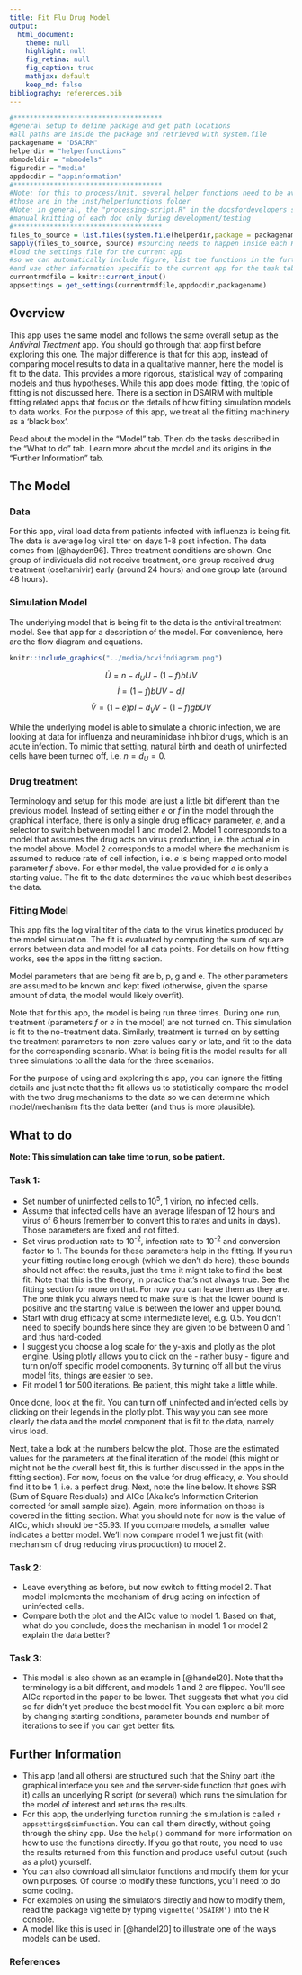 ---
title: Fit Flu Drug Model 
output:
  html_document:
    theme: null
    highlight: null
    fig_retina: null
    fig_caption: true
    mathjax: default 
    keep_md: false
bibliography: references.bib
---

```{r, include = FALSE}
#*************************************
#general setup to define package and get path locations
#all paths are inside the package and retrieved with system.file
packagename = "DSAIRM"
helperdir = "helperfunctions"
mbmodeldir = "mbmodels"
figuredir = "media"
appdocdir = "appinformation" 
#*************************************
#Note: for this to process/knit, several helper functions need to be available (sourced) first
#those are in the inst/helperfunctions folder
#Note: in general, the "processing-script.R" in the docsfordevelopers should be used to produce the html docs
#manual knitting of each doc only during development/testing
#*************************************
files_to_source = list.files(system.file(helperdir,package = packagename),full.names=TRUE)
sapply(files_to_source, source) #sourcing needs to happen inside each Rmd file since knitr starts a new environment
#load the settings file for the current app 
#so we can automatically include figure, list the functions in the further information section
#and use other information specific to the current app for the task table generation
currentrmdfile = knitr::current_input() 
appsettings = get_settings(currentrmdfile,appdocdir,packagename)
```



## Overview {#shinytab1}
This app uses the same model and follows the same overall setup as the _Antiviral Treatment_ app. You should go through that app first before exploring this one. 
The major difference is that for this app, instead of comparing model results to data in a qualitative manner, here the model is fit to the data. This provides a more rigorous, statistical way of comparing models and thus hypotheses.
While this app does model fitting, the topic of fitting is not discussed here. There is a section in DSAIRM with multiple fitting related apps that focus on the details of how fitting simulation models to data works. For the purpose of this app, we treat all the fitting machinery as a 'black box'.

Read about the model in the "Model" tab. Then do the tasks described in the "What to do" tab. Learn more about the model and its origins in the "Further Information" tab.


## The Model {#shinytab2}

### Data
For this app, viral load data from patients infected with influenza is being fit. The data is average log viral titer on days 1-8 post infection. The data comes from [@hayden96]. 
Three treatment conditions are shown. One group of individuals did not receive treatment, one group received drug treatment (oseltamivir) early (around 24 hours) and one group late (around 48 hours).


### Simulation Model 
The underlying model that is being fit to the data is the antiviral treatment model. See that app for a description of the model. For convenience, here are the flow diagram and equations. 


```{r fludrugmodel,  fig.cap='',  echo=FALSE, out.width = "70%"}
knitr::include_graphics("../media/hcvifndiagram.png")
```

$$\dot U = n - d_U U - (1-f)bUV$$ 
$$\dot I = (1-f)bUV - d_I I$$
$$\dot V = (1-e)pI - d_V V - (1-f)gbUV$$

While the underlying model is able to simulate a chronic infection, we are looking at data for influenza and neuraminidase inhibitor drugs, which is an acute infection. To mimic that setting, natural birth and death of uninfected cells have been turned off, i.e. $n = d_U = 0$.

### Drug treatment
Terminology and setup for this model are just a little bit different than the previous model. Instead of setting either $e$ or $f$ in the model through the graphical interface, there is only a single drug efficacy parameter, $e$, and a selector to switch between model 1 and model 2. Model 1 corresponds to a model that assumes the drug acts on virus production, i.e. the actual $e$ in the model above. Model 2 corresponds to a model where the mechanism is assumed to reduce rate of cell infection, i.e. $e$ is being mapped onto model parameter $f$ above. For either model, the value provided for $e$ is only a starting value. The fit to the data determines the value which best describes the data.


### Fitting Model
This app fits the log viral titer of the data to the virus kinetics produced by the model simulation. The fit is evaluated by computing the sum of square errors between data and model for all data points. For details on how fitting works, see the apps in the fitting section. 

Model parameters that are being fit are b, p, g and e. The other parameters are assumed to be known and kept fixed (otherwise, given the sparse amount of data, the model would likely overfit).

Note that for this app, the model is being run three times. During one run, treatment (parameters $f$ or $e$ in the model) are not turned on. This simulation is fit to the no-treatment data. Similarly, treatment is turned on by setting the treatment parameters to non-zero values early or late, and fit to the data for the corresponding scenario. What is being fit is the model results for all three simulations to all the data for the three scenarios. 

For the purpose of using and exploring this app, you can ignore the fitting details and just note that the fit allows us to statistically compare the model with the two drug mechanisms to the data so we can determine which model/mechanism fits the data better (and thus is more plausible).


## What to do {#shinytab3}

__Note: This simulation can take time to run, so be patient.__

### Task 1: 

* Set number of uninfected cells to 10^5^, 1 virion, no infected cells.
* Assume that infected cells have an average lifespan of 12 hours and virus of 6 hours (remember to convert this to rates and units in days). Those parameters are fixed and not fitted.
* Set virus production rate to 10^-2^, infection rate to 10^-2^ and conversion factor to 1. The bounds for these parameters help in the fitting. If you run your fitting routine long enough (which we don't do here), these bounds should not affect the results, just the time it might take to find the best fit. Note that this is the theory, in practice that's not always true. See the fitting section for more on that. For now you can leave them as they are. The one think you always need to make sure is that the lower bound is positive and the starting value is between the lower and upper bound.  
* Start with drug efficacy at some intermediate level, e.g. 0.5. You don't need to specify bounds here since they are given to be between 0 and 1 and thus hard-coded.
* I suggest you choose a log scale for the y-axis and plotly as the plot engine. Using plotly allows you to click on the - rather busy - figure and turn on/off specific model components. By turning off all but the virus model fits, things are easier to see.
* Fit model 1 for 500 iterations. Be patient, this might take a little while. 

Once done, look at the fit. You can turn off uninfected and infected cells by clicking on their legends in the plotly plot. This way you can see more clearly the data and the model component that is fit to the data, namely virus load.

Next, take a look at the numbers below the plot. Those are the estimated values for the parameters at the final iteration of the model (this might or might not be the overall best fit, this is further discussed in the apps in the fitting section). For now, focus on the value for drug efficacy, $e$. You should find it to be 1, i.e. a perfect drug. Next, note the line below. It shows SSR (Sum of Square Residuals) and AICc (Akaike's Information Criterion corrected for small sample size). Again, more information on those is covered in the fitting section. What you should note for now is the value of AICc, which should be -35.93. If you compare models, a smaller value indicates a better model. We'll now compare model 1 we just fit (with mechanism of drug reducing virus production) to model 2.

### Task 2: 
* Leave everything as before, but now switch to fitting model 2. That model implements the mechanism of drug acting on infection of uninfected cells.
* Compare both the plot and the AICc value to model 1. Based on that, what do you conclude, does the mechanism in model 1 or model 2 explain the data better?

### Task 3:
* This model is also shown as an example in [@handel20]. Note that the terminology is a bit different, and models 1 and 2 are flipped. You'll see AICc reported in the paper to be lower. That suggests that what you did so far didn't yet produce the best model fit. You can explore a bit more by changing starting conditions, parameter bounds and number of iterations to see if you can get better fits.



## Further Information {#shinytab4}
* This app (and all others) are structured such that the Shiny part (the graphical interface you see and the server-side function that goes with it) calls an underlying R script (or several) which runs the simulation for the model of interest and returns the results.
* For this app, the underlying function running the simulation is called ``r appsettings$simfunction``. You can call them directly, without going through the shiny app. Use the `help()` command for more information on how to use the functions directly. If you go that route, you need to use the results returned from this function and produce useful output (such as a plot) yourself. 
* You can also download all simulator functions and modify them for your own purposes.  Of course to modify these functions, you'll need to do some coding.
* For examples on using the simulators directly and how to modify them, read the package vignette by typing `vignette('DSAIRM')` into the R console.
* A model like this is used in [@handel20] to illustrate one of the ways models can be used.


### References

